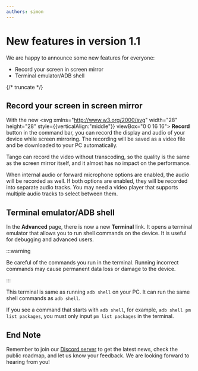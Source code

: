 ```yaml
---
authors: simon
---
```


# New features in version 1.1

<head>
  <meta name="fediverse:creator" content="@yumechan@mastodon.social">
</head>

We are happy to announce some new features for everyone:

* Record your screen in screen mirror
* Terminal emulator/ADB shell

{/* truncate */}

## Record your screen in screen mirror

With the new <svg xmlns="http://www.w3.org/2000/svg" width="28" height="28" style={{verticalAlign:"middle"}} viewBox="0 0 16 16"><path fill="currentColor" d="M8 12a4 4 0 1 0 0-8a4 4 0 0 0 0 8ZM8 1a7 7 0 1 0 0 14A7 7 0 0 0 8 1ZM2 8a6 6 0 1 1 12 0A6 6 0 0 1 2 8Z"></path></svg> **Record** button in the command bar, you can record the display and audio of your device while screen mirroring. The recording will be saved as a video file and be downloaded to your PC automatically.

Tango can record the video without transcoding, so the quality is the same as the screen mirror itself, and it almost has no impact on the performance.

When internal audio or forward microphone options are enabled, the audio will be recorded as well. If both options are enabled, they will be recorded into separate audio tracks. You may need a video player that supports multiple audio tracks to select between them.

## Terminal emulator/ADB shell

In the **Advanced** page, there is now a new **Terminal** link. It opens a terminal emulator that allows you to run shell commands on the device. It is useful for debugging and advanced users.

:::warning

Be careful of the commands you run in the terminal. Running incorrect commands may cause permanent data loss or damage to the device.

:::

This terminal is same as running `adb shell` on your PC. It can run the same shell commands as `adb shell`.

If you see a command that starts with `adb shell`, for example, `adb shell pm list packages`, you must only input `pm list packages` in the terminal.

## End Note

Remember to join our [Discord server](https://discord.gg/26k3ttC2PN) to get the latest news, check the public roadmap, and let us know your feedback. We are looking forward to hearing from you!
